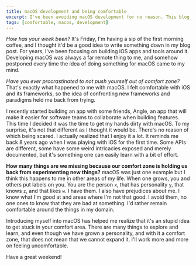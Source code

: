 ```yaml
---
title: macOS development and being comfortable
excerpt: I've been avoiding macOS development for no reason. This blog post is a short reflection on why I think I've been doing it.
tags: [comfortable, macos, development]
---
```


*How has your week been?* It's Friday, I'm having a sip of the first morning coffee, and I thought it'd be a good idea to write something down in my blog post. For years, I've been focusing on building iOS apps and tools around it. Developing macOS was always a far remote thing to me, and somehow postponed every time the idea of doing something for macOS came to my mind.

*Have you ever procrastinated to not push yourself out of comfort zone?*  
That's exactly what happened to me with macOS. 
I felt comfortable with iOS and its frameworks, 
so the idea of confronting new frameworks and paradigms held me back from trying.

I recently started building an app with some friends, 
Angle, 
an app that will make it easier for software teams to collaborate when building features.
This time I decided it was the time to get my hands dirty with macOS.
To my surprise,
it's not that different as I thought it would be.
There's no reason of which being scared.
I actually realized that I enjoy it a lot.
It reminds me back 8 years ago when I was playing with iOS for the first time.
Some APIs are different, 
some have some weird intricacies exposed and merely documented,
but it's something one can easily learn with a bit of effort.

**How many things are we missing because our comfort zone is holding us back from experimenting new things?**
macOS was just one example but I think this happens to me in other areas of my life.
When one grows, you and others put labels on you.
You are the person `x`, that has personality `y`, that knows `z`, and that likes `w`.
I have them.
I also have prejudices about me.
I know what I'm good at and areas where I'm not that good.
I avoid them, no one ones to know that they are bad at something.
I'd rather remain comfortable around the things in my domain.

Introducing myself into macOS has helped me realize that it's an stupid idea to get stuck in your comfort area. There are many things to explore and learn, and even though we have grown a personality, and with it a comfort zone, that does not mean that we cannot expand it. I'll work more and more on feeling uncomfortable.

Have a great weekend!